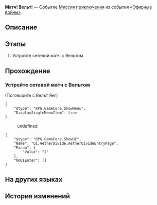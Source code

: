 {{Дополнить|Диалоги.}}
{{Миссия Инфобокс
|id              = 8014137
|Название        = 
|Изображение     = Миссия Освоения Матч! Вельт!.png
|Тип             = Миссия приключения
|События         = «Эфирные войны»
|Глава           = 
|Условия         = 
* Завершена [[Миссия приключения]] ''[[Матч! Цинцюэ!]]''
* Завершена [[Миссия приключения]] ''[[Матч! Пеппи!]]''
* Завершена [[Миссия приключения]] ''[[Матч! Сампо!]]''
* Завершена [[Миссия приключения]] ''[[Матч! Броня!]]''
* Завершена [[Миссия приключения]] ''[[Победа! Межзвёздный праздник!]]''
|Персонажи       = Вельт; Первопроходец
|СтартЛокация    = Старый испытательный полигон
|Мир             = Ярило-VI
|Локации         = Старый испытательный полигон
|Предыдущая      = Победа! Межзвёздный праздник!
|Следующая       = 
|Награды         = 
}}
'''Матч! Вельт!''' — Событие [[Миссия приключения]] из события [[«Эфирные войны»]].

==Описание==
{{Описание|<!--официальное описание из Перекрёстка судеб-->}}

==Этапы==
# Устройте сетевой матч с Вельтом

==Прохождение==
{{Дополнить}}

===Устройте сетевой матч с Вельтом===
{{Описание миссии|локация=Старый испытательный полигон|Основная игровая механика «Эфирных войн» - матчи. Бросьте вызов разным игрокам и покажите свою истинную силу!}}
{{Диалог Начало}}

;(Поговорите с Вельт Янг)
<!--Unknown TalkSentence: 814110101-->
<!--Unknown TalkSentence: 814110102-->
<pre>{
	"$type": "RPG.GameCore.ShowMenu",
	"DisplaySingleMenuItem": true
}</pre>
<!--Unknown TalkSentence: 814110151-->
<!--Unknown TalkSentence: 814110152-->
:{{Диалог|Стрелка}} undefined
<!--Unknown TalkSentence: 814110154-->
<pre>{
	"$type": "RPG.GameCore.ShowUI",
	"Name": "Ui.AetherDivide.AetherDivideEntryPage",
	"Param": {
		"Value": "2"
	},
	"OnUIEnter": []
}</pre>
{{Диалог Конец}}

==На других языках==
{{На других языках
|en   = Hyperlink Match, Welt!
|zhs  = 超链接对决！瓦尔特
|zht  = 超連結對決！瓦爾特
|ja   = ハイパーリンクバトル！ヴェルト
|ko   = 하이퍼링크 대결! 웰트
|es   = Enfrentamiento de hipervínculos: Welt
|fr   = Combat hyperlink&nbsp;: Welt&nbsp;!
|ru   = Матч! Вельт!
|th   = ประลองไฮเปอร์ลิงก์กับ Welt!
|vi   = Quyết Đấu Siêu Liên Kết! Welt
|de   = Hyperlinkmatch, Welt!
|id   = Duel Hyperlink, Welt!
|pt   = Batalha de Hyperlink, Welt!
}}

==История изменений==
{{История изменений|2.7}}
